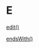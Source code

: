 # E {-}

[edit()](https://linkedin-learning.pxf.io/rweekly_editfix)

[endsWith()](https://linkedin-learning.pxf.io/rweekly_simplestringmatch)
